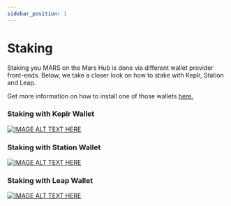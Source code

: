 ```yaml
---
sidebar_position: 1
---
```


# Staking

Staking you MARS on the Mars Hub is done via different wallet provider front-ends. Below, we take a closer look on how to stake with Keplr, Station and Leap.

Get more information on how to install one of those wallets [here.](https://docs.marsprotocol.io/docs/learn/workstation/basics/installing-a-wallet/installing-a-wallet-intro)

### Staking with Keplr Wallet

[![IMAGE ALT TEXT HERE](https://img.youtube.com/vi/C-cpELqFGkE/maxresdefault.jpg)](https://www.youtube.com/watch?v=C-cpELqFGkE)

### Staking with Station Wallet

[![IMAGE ALT TEXT HERE](https://img.youtube.com/vi/pl-dt9un9kw/maxresdefault.jpg)](https://www.youtube.com/watch?v=pl-dt9un9kw)

### Staking with Leap Wallet

[![IMAGE ALT TEXT HERE](https://img.youtube.com/vi/mUGEmP1qY1s/maxresdefault.jpg)](https://www.youtube.com/watch?v=mUGEmP1qY1s)
